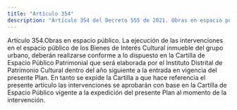 ```yaml
---
title: "Artículo 354"
description: "Artículo 354 del Decreto 555 de 2021. Obras en espacio público."
---
```


Artículo 354.Obras en espacio público. La ejecución de las intervenciones en el espacio público de los Bienes de Interés Cultural inmueble del grupo urbano, deberán realizarse conforme a lo dispuesto en la Cartilla de Espacio Público Patrimonial que será elaborada por el Instituto Distrital de Patrimonio Cultural dentro del año siguiente a la entrada en vigencia del presente Plan. En tanto se expide la Cartilla a que hace referencia el presente artículo las intervenciones se aprobarán con base en la Cartilla de Espacio Público vigente a la expedición del presente Plan al momento de la intervención.